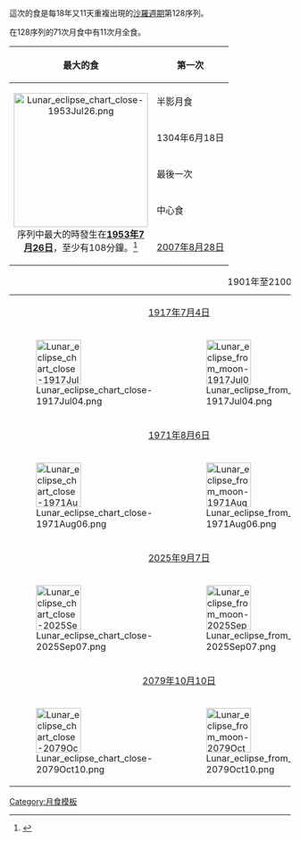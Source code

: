這次的食是每18年又11天重複出現的[[沙羅週期]]第128序列。 

在128序列的71次月食中有11次月全食。

{| class=wikitable
!最大的食
!colspan=4|第一次
|-
|rowspan=6 width=240 align=center|[[File:Lunar eclipse chart close-1953Jul26.png|240px]]<BR>序列中最大的時發生在'''[[1953年7月26日月食|1953年7月26日]]'''，至少有108分鐘。<ref>{{Cite web|title=Saros Series of Lunar Eclipses|url=https://moonblink.info/Eclipse/when/lunsaros/129|website=Moon Blink|access-date=2022-06-14}}</ref>
!半影月食
!月偏食
!月全食
!中心食
|-
|1304年6月18日
|1430年9月2日
|1845年5月21日
|[[1899年6月23日日月食|1899年6月23日]]
|-
!colspan=4|最後一次
|-
!中心食
!月全食
!月偏食
!半影月食
|-
|[[2007年8月28日月食|2007年8月28日]]
|[[2097年10月21日月食|2097年10月21日]]
|2440年5月17日
|2566年8月2日
|}

{| class=wikitable
|+1901年至2100年
|- style="vertical-align:top;"
| colspan=2 style="text-align:center;" |[[1917年7月4日月食|1917年7月4日]]
| colspan=2 style="text-align:center;" |[[1935年7月16日月食|1935年7月16日]]
| colspan=2 style="text-align:center;" |[[1953年7月26日月食|1953年7月26日]]
|-
|[[File:Lunar eclipse chart close-1917Jul04.png|80px]]
|[[File:Lunar eclipse from moon-1917Jul04.png|80px]]
|[[File:Lunar eclipse chart close-1935Jul16.png|80px]]
|[[File:Lunar eclipse from moon-1935Jul16.png|80px]]
|[[File:Lunar eclipse chart close-1953Jul26.png|80px]]
|[[File:Lunar eclipse from moon-1953Jul26.png|80px]]
|-
| colspan=2 style="text-align:center;" |[[1971年8月6日月食|1971年8月6日]]
| colspan=2 style="text-align:center;" |[[1989年8月17日月食|1989年8月17日]]
| colspan=2 style="text-align:center;" |[[2007年8月28日月食|2007年8月28日]]
|-
|[[File:Lunar eclipse chart close-1971Aug06.png|80px]]
|[[File:Lunar eclipse from moon-1971Aug06.png|80px]]
|[[File:Lunar eclipse chart close-1989Aug17.png|80px]]
|[[File:Lunar eclipse from moon-1989Aug17.png|80px]]
|[[File:Lunar_eclipse_chart_close-2007aug28.png|80px]]
|[[File:Lunar eclipse from moon-2007Aug28.png|80px]]
|-
| colspan=2 style="text-align:center;" |[[2025年9月7日月食|2025年9月7日]]
| colspan=2 style="text-align:center;" |[[2043年9月19日月食|2043年9月19日]]
| colspan=2 style="text-align:center;" |[[2061年9月29日月食|2061年9月29日]]
|-
|[[File:Lunar eclipse chart close-2025Sep07.png|80px]]
|[[File:Lunar eclipse from moon-2025Sep07.png|80px]]
|[[File:Lunar_eclipse_chart_close-2043Sep19.png|80px]]
|[[File:Lunar eclipse from moon-2043Sep19.png|80px]]
|[[File:Lunar eclipse chart close-2061Sep29.png|80px]]
|[[File:Lunar eclipse from moon-2061Sep29.png|80px]]
|-
| colspan=2 style="text-align:center;" |[[2079年10月10日月食|2079年10月10日]]
| colspan=2 style="text-align:center;" |[[2097年10月21日月食|2097年10月21日]]
|-
|[[File:Lunar eclipse chart close-2079Oct10.png|80px]]
|[[File:Lunar eclipse from moon-2079Oct10.png|80px]]
|[[File:Lunar eclipse chart close-2097Oct21.png|80px]]
|[[File:Lunar eclipse from moon-2097Oct21.png|80px]]
|}<noinclude>
{{Template reference list}}
[[Category:月食模板]]
</noinclude>